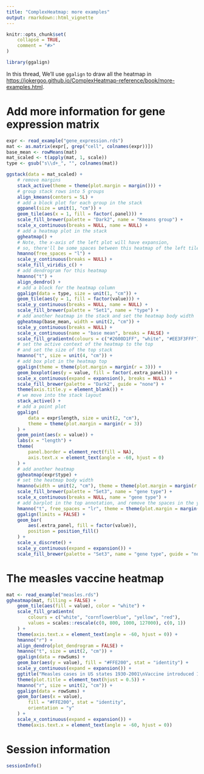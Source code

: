 ```yaml
---
title: "ComplexHeatmap: more examples"
output: rmarkdown::html_vignette
---
```


```r
knitr::opts_chunk$set(
    collapse = TRUE,
    comment = "#>"
)
```

```r
library(ggalign)
```

In this thread, We'll use `ggalign` to draw all the heatmap in
<https://jokergoo.github.io/ComplexHeatmap-reference/book/more-examples.html>. 


# Add more information for gene expression matrix
```r
expr <- read_example("gene_expression.rds")
mat <- as.matrix(expr[, grep("cell", colnames(expr))])
base_mean <- rowMeans(mat)
mat_scaled <- t(apply(mat, 1, scale))
type <- gsub("s\\d+_", "", colnames(mat))

ggstack(data = mat_scaled) +
    # remove margins
    stack_active(theme = theme(plot.margin = margin())) +
    # group stack rows into 5 groups
    align_kmeans(centers = 5L) +
    # add a block plot for each group in the stack
    ggpanel(size = unit(1, "cm")) +
    geom_tile(aes(x = 1, fill = factor(.panel))) +
    scale_fill_brewer(palette = "Dark2", name = "Kmeans group") +
    scale_x_continuous(breaks = NULL, name = NULL) +
    # add a heatmap plot in the stack
    ggheatmap() +
    # Note, the x-axis of the left plot will have expansion,
    # so, there'll be some spaces between this heatmap of the left tile
    hmanno(free_spaces = "l") +
    scale_y_continuous(breaks = NULL) +
    scale_fill_viridis_c() +
    # add dendrogram for this heatmap
    hmanno("t") +
    align_dendro() +
    # add a block for the heatmap column
    ggalign(data = type, size = unit(1, "cm")) +
    geom_tile(aes(y = 1, fill = factor(value))) +
    scale_y_continuous(breaks = NULL, name = NULL) +
    scale_fill_brewer(palette = "Set1", name = "type") +
    # add another heatmap in the stack and set the heatmap body width
    ggheatmap(base_mean, width = unit(2, "cm")) +
    scale_y_continuous(breaks = NULL) +
    scale_x_continuous(name = "base mean", breaks = FALSE) +
    scale_fill_gradientn(colours = c("#2600D1FF", "white", "#EE3F3FFF")) +
    # set the active context of the heatmap to the top
    # and set the size of the top stack
    hmanno("t", size = unit(4, "cm")) +
    # add box plot in the heatmap top
    ggalign(theme = theme(plot.margin = margin(r = 3))) +
    geom_boxplot(aes(y = value, fill = factor(.extra_panel))) +
    scale_x_continuous(expand = expansion(), breaks = NULL) +
    scale_fill_brewer(palette = "Dark2", guide = "none") +
    theme(axis.title.y = element_blank()) +
    # we move into the stack layout
    stack_active() +
    # add a point plot
    ggalign(
        data = expr$length, size = unit(2, "cm"),
        theme = theme(plot.margin = margin(r = 3))
    ) +
    geom_point(aes(x = value)) +
    labs(x = "length") +
    theme(
        panel.border = element_rect(fill = NA),
        axis.text.x = element_text(angle = -60, hjust = 0)
    ) +
    # add another heatmap
    ggheatmap(expr$type) +
    # set the heatmap body width
    hmanno(width = unit(2, "cm"), theme = theme(plot.margin = margin(r = 3))) +
    scale_fill_brewer(palette = "Set3", name = "gene type") +
    scale_x_continuous(breaks = NULL, name = "gene type") +
    # add barplot in the top annotation, and remove the spaces in the y-axis
    hmanno("t", free_spaces = "lr", theme = theme(plot.margin = margin(b = 3))) +
    ggalign(limits = FALSE) +
    geom_bar(
        aes(.extra_panel, fill = factor(value)),
        position = position_fill()
    ) +
    scale_x_discrete() +
    scale_y_continuous(expand = expansion()) +
    scale_fill_brewer(palette = "Set3", name = "gene type", guide = "none")
```

# The measles vaccine heatmap
```r
mat <- read_example("measles.rds")
ggheatmap(mat, filling = FALSE) +
    geom_tile(aes(fill = value), color = "white") +
    scale_fill_gradientn(
        colours = c("white", "cornflowerblue", "yellow", "red"),
        values = scales::rescale(c(0, 800, 1000, 127000), c(0, 1))
    ) +
    theme(axis.text.x = element_text(angle = -60, hjust = 0)) +
    hmanno("r") +
    align_dendro(plot_dendrogram = FALSE) +
    hmanno("t", size = unit(2, "cm")) +
    ggalign(data = rowSums) +
    geom_bar(aes(y = value), fill = "#FFE200", stat = "identity") +
    scale_y_continuous(expand = expansion()) +
    ggtitle("Measles cases in US states 1930-2001\nVaccine introduced 1961") +
    theme(plot.title = element_text(hjust = 0.5)) +
    hmanno("r", size = unit(2, "cm")) +
    ggalign(data = rowSums) +
    geom_bar(aes(x = value),
        fill = "#FFE200", stat = "identity",
        orientation = "y"
    ) +
    scale_x_continuous(expand = expansion()) +
    theme(axis.text.x = element_text(angle = -60, hjust = 0))
```

# Session information
```r
sessionInfo()
```
